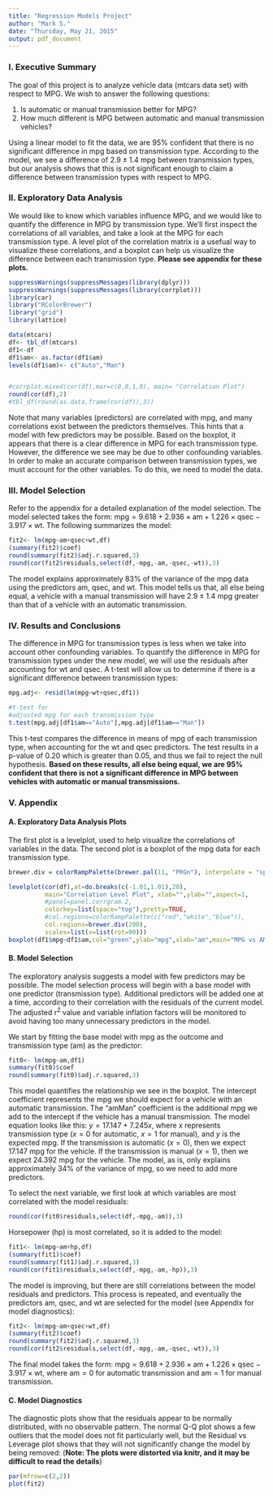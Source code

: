 ```yaml
---
title: "Regression Models Project"
author: "Mark S."
date: "Thursday, May 21, 2015"
output: pdf_document
---
```


### I. Executive Summary
The goal of this project is to analyze vehicle data (mtcars data set) with respect to MPG. We wish to answer the following questions:

1. Is automatic or manual transmission better for MPG?
2. How much different is MPG between automatic and manual transmission vehicles?

Using a linear model to fit the data, we are 95% confident that there is no significant difference in mpg based on transmission type. According to the model, we see a difference of $2.9 \pm 1.4$ mpg between transmission types, but our analysis shows that this is not significant enough to claim a difference between transmission types with respect to MPG.

### II. Exploratory Data Analysis
We would like to know which variables influence MPG, and we would like to quantify the difference in MPG by transmission type. We'll first inspect the correlations of all variables, and take a look at the MPG for each transmission type. A level plot of the correlation matrix is a usefual way to visualize these correlations, and a boxplot can help us visualize the difference between each transmission type. **Please see appendix for these plots.**


```r
suppressWarnings(suppressMessages(library(dplyr)))
suppressWarnings(suppressMessages(library(corrplot)))
library(car)
library("RColorBrewer")
library("grid")
library(lattice)

data(mtcars)
df<- tbl_df(mtcars)
df1<-df
df1$am<- as.factor(df1$am)
levels(df1$am)<- c("Auto","Man")


#corrplot.mixed(cor(df),mar=c(0,0,1,0), main= "Correlation Plot")
round(cor(df),2)
#tbl_df(round(as.data.frame(cor(df)),3))
```



Note that many variables (predictors) are correlated with mpg, and many correlations exist between the predictors themselves. This hints that a model with few predictors may be possible. Based on the boxplot, it appears that there is a clear difference in MPG for each transmission type. However, the difference we see may be due to other confounding variables. In order to make an accurate comparison between transmission types, we must account for the other variables. To do this, we need to model the data.

### III. Model Selection
Refer to the appendix for a detailed explanation of the model selection. The model selected takes the form: $\mathrm{mpg} = 9.618 + 2.936 \times \mathrm{am} + 1.226 \times \mathrm{qsec} - 3.917 \times \mathrm{wt}$. The following summarizes the model:

```r
fit2<- lm(mpg~am+qsec+wt,df)
(summary(fit2)$coef)
round(summary(fit2)$adj.r.squared,3)
round(cor(fit2$residuals,select(df,-mpg,-am,-qsec,-wt)),3)
```

The model explains approximately 83% of the variance of the mpg data using the predictors am, qsec, and wt. This model tells us that, all else being equal, a vehicle with a manual transmission will have $2.9 \pm 1.4$ mpg greater than that of a vehicle with an automatic transmission.

### IV. Results and Conclusions
The difference in MPG for transmission types is less when we take into account other confounding variables. To quantify the difference in MPG for transmission types under the new model, we will use the residuals after accounting for wt and qsec. A t-test will allow us to determine if there is a significant difference between transmission types:

```r
mpg.adj<- resid(lm(mpg~wt+qsec,df1))

#t-test for
#adjusted mpg for each transmission type
t.test(mpg.adj[df1$am=="Auto"],mpg.adj[df1$am=="Man"])
```

This t-test compares the difference in means of mpg of each transmission type, when accounting for the wt and qsec predictors. The test results in a p-value of 0.20 which is greater than 0.05, and thus we fail to reject the null hypothesis. **Based on these results, all else being equal, we are 95% confident that there is not a significant difference in MPG between vehicles with automatic or manual transmissions.**

### V. Appendix
#### A. Exploratory Data Analysis Plots

The first plot is a levelplot, used to help visualize the correlations of variables in the data.
The second plot is a boxplot of the mpg data for each transmission type.
```r
brewer.div = colorRampPalette(brewer.pal(11, "PRGn"), interpolate = "spline")

levelplot(cor(df),at=do.breaks(c(-1.01,1.01),20),
          main="Correlation Level Plot", xlab="",ylab="",aspect=1,
          #panel=panel.corrgram.2,
          colorkey=list(space="top"),pretty=TRUE, 
          #col.regions=colorRampPalette(c("red","white","blue")),
          col.regions=brewer.div(200),
          scales=list(x=list(rot=90)))
boxplot(df1$mpg~df1$am,col="green",ylab="mpg",xlab="am",main="MPG vs AM")
```

#### B. Model Selection

The exploratory analysis suggests a model with few predictors may be possible. The model selection process will begin with a base model with one predictor (transmission type). Additional predictors will be added one at a time, according to their correlation with the residuals of the current model. The adjusted r^2^ value and variable inflation factors will be monitored to avoid having too many unnecessary predictors in the model.

We start by fitting the base model with mpg as the outcome and transmission type (am) as the predictor:

```r
fit0<- lm(mpg~am,df1)
summary(fit0)$coef
round(summary(fit0)$adj.r.squared,3)
```
This model quantifies the relationship we see in the boxplot. The intercept coefficient represents the mpg we should expect for a vehicle with an automatic transmission. The "amMan" coefficient is the additional mpg we add to the intercept if the vehicle has a manual transmission. The model equation looks like this: $y = 17.147 + 7.245 x$, where $x$ represents transmission type ($x=0$ for automatic, $x=1$ for manual), and $y$ is the expected mpg. If the transmission is automatic ($x = 0$), then we expect 17.147 mpg for the vehicle. If the transmission is manual ($x = 1$), then we expect 24.392 mpg for the vehicle. The model, as is, only explains approximately 34% of the variance of mpg, so we need to add more predictors.

To select the next variable, we first look at which variables are most correlated with the model residuals:

```r
round(cor(fit0$residuals,select(df,-mpg,-am)),3)
```

Horsepower (hp) is most correlated, so it is added to the model:

```r
fit1<- lm(mpg~am+hp,df)
(summary(fit1)$coef)
round(summary(fit1)$adj.r.squared,3)
round(cor(fit1$residuals,select(df,-mpg,-am,-hp)),3)
```

The model is improving, but there are still correlations between the model residuals and predictors. This process is repeated, and eventually the predictors am, qsec, and wt are selected for the model (see Appendix for model diagnostics):

```r
fit2<- lm(mpg~am+qsec+wt,df)
(summary(fit2)$coef)
round(summary(fit2)$adj.r.squared,3)
round(cor(fit2$residuals,select(df,-mpg,-am,-qsec,-wt)),3)
```

The final model takes the form: $\mathrm{mpg} = 9.618 + 2.936 \times \mathrm{am} + 1.226 \times \mathrm{qsec} - 3.917 \times \mathrm{wt}$, where $\mathrm{am} =0$ for automatic transmission and $\mathrm{am} = 1$ for manual transmission.

#### C. Model Diagnostics

The diagnostic plots show that the residuals appear to be normally distributed, with no observable pattern. The normal Q-Q plot shows a few outliers that the model does not fit particularly well, but the Residual vs Leverage plot shows that they will not significantly change the model by being removed:  (**Note: The plots were distorted via knitr, and it may be difficult to read the details**)
```r
par(mfrow=c(2,2))
plot(fit2)
```


